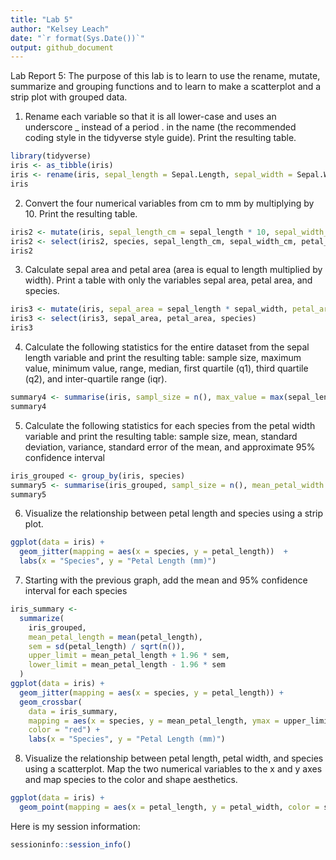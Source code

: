 ```yaml
---
title: "Lab 5"
author: "Kelsey Leach"
date: "`r format(Sys.Date())`"
output: github_document
---
```


Lab Report 5: The purpose of this lab is to learn to use the rename, mutate, summarize and grouping functions and to learn to make a scatterplot and a strip plot with grouped data.

1. Rename each variable so that it is all lower-case and uses an underscore _ instead of a period . in the name (the recommended coding style in the tidyverse style guide). Print the resulting table.

```r
library(tidyverse)
iris <- as_tibble(iris)
iris <- rename(iris, sepal_length = Sepal.Length, sepal_width = Sepal.Width, petal_length = Petal.Length, petal_width = Petal.Width, species = Species)
iris
```

2. Convert the four numerical variables from cm to mm by multiplying by 10. Print the resulting table.
```r
iris2 <- mutate(iris, sepal_length_cm = sepal_length * 10, sepal_width_cm = sepal_width * 10, petal_length_cm = petal_length * 10, petal_width_cm = petal_width * 10)
iris2 <- select(iris2, species, sepal_length_cm, sepal_width_cm, petal_length_cm, petal_width_cm)
iris2
```

3. Calculate sepal area and petal area (area is equal to length multiplied by width). Print a table with only the variables sepal area, petal area, and species.
```r
iris3 <- mutate(iris, sepal_area = sepal_length * sepal_width, petal_area = petal_length * petal_width)
iris3 <- select(iris3, sepal_area, petal_area, species)
iris3
```

4. Calculate the following statistics for the entire dataset from the sepal length variable and print the resulting table: sample size, maximum value, minimum value, range, median, first quartile (q1), third quartile (q2), and inter-quartile range (iqr).
```r
summary4 <- summarise(iris, sampl_size = n(), max_value = max(sepal_length), min_value = min(sepal_length), range = max_value - min_value, median = median(sepal_length), q1 = quantile(sepal_length, probs = 0.25), q3 = quantile(sepal_length, probs = 0.75), iqr = q3 - q1)
summary4
```

5. Calculate the following statistics for each species from the petal width variable and print the resulting table: sample size, mean, standard deviation, variance, standard error of the mean, and approximate 95% confidence interval
```r
iris_grouped <- group_by(iris, species)
summary5 <- summarise(iris_grouped, sampl_size = n(), mean_petal_width = mean(petal_width), sd_petal_width = sd(petal_width), variance = var(petal_width), sem = mean_petal_width / sqrt(sampl_size), ci_lower = mean_petal_width - 2 * sem, ci_upper = mean_petal_width + 2 * sem)
summary5
```

6. Visualize the relationship between petal length and species using a strip plot.
```r
ggplot(data = iris) +
  geom_jitter(mapping = aes(x = species, y = petal_length))  +
  labs(x = "Species", y = "Petal Length (mm)")
```

7. Starting with the previous graph, add the mean and 95% confidence interval for each species
```r
iris_summary <-
  summarize(
    iris_grouped, 
    mean_petal_length = mean(petal_length),
    sem = sd(petal_length) / sqrt(n()),
    upper_limit = mean_petal_length + 1.96 * sem,
    lower_limit = mean_petal_length - 1.96 * sem
  )
ggplot(data = iris) +
  geom_jitter(mapping = aes(x = species, y = petal_length)) +
  geom_crossbar(
    data = iris_summary, 
    mapping = aes(x = species, y = mean_petal_length, ymax = upper_limit, ymin = lower_limit),
    color = "red") +
    labs(x = "Species", y = "Petal Length (mm)")
```

8. Visualize the relationship between petal length, petal width, and species using a scatterplot. Map the two numerical variables to the x and y axes and map species to the color and shape aesthetics.
```r
ggplot(data = iris) +
  geom_point(mapping = aes(x = petal_length, y = petal_width, color = species), alpha = 0.8) + labs(x = "Petal Length (mm)", y = "Petal Width (mm)", color = "Species") 

```

Here is my session information:

```r
sessioninfo::session_info()
```